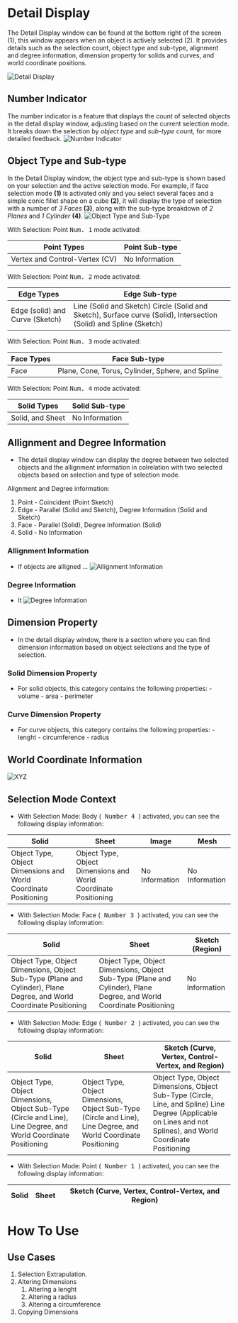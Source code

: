 # Detail Display 
The Detail Display window can be found at the bottom right of the screen (1), this window appears when an object is actively selected (2). It provides details such as the selection count, object type and sub-type, alignment and degree information, dimension property for solids and curves, and world coordinate positions.

![Detail Display](/img/detail-display.png)

## Number Indicator
The number indicator is a feature that displays the count of selected objects in the detail display window, adjusting based on the current selection mode. It breaks down the selection by *object type* and *sub-type* count, for more detailed feedback.
![Number Indicator](/img/number-indicator.png) 

## Object Type and Sub-type
In the Detail Display window, the object type and sub-type is shown based on your selection and the active selection mode. For example, if face selection mode **(1)** is activated only and you select several faces and a simple conic fillet shape on a cube **(2)**, it will display the type of selection with a number of *3 Faces* **(3)**, along with the sub-type breakdown of *2 Planes* and *1 Cylinder* **(4)**.
![Object Type and Sub-Type](/img/object-type.png)

With Selection: Point <kbd>Num. 1</kbd> mode activated: 

| Point Types | Point Sub-type |
| ----------- | -------------- |
| Vertex and Control-Vertex (CV) | No Information |

With Selection: Point <kbd>Num. 2</kbd> mode activated:

| Edge Types | Edge Sub-type |
| ----------- | -------------- |
| Edge (solid) and Curve (Sketch) |Line (Solid and Sketch) Circle (Solid and Sketch), Surface curve (Solid), Intersection (Solid) and Spline (Sketch) |

With Selection: Point <kbd>Num. 3</kbd> mode activated:

| Face Types | Face Sub-type |
| ----------- | -------------- |
| Face | Plane, Cone, Torus, Cylinder, Sphere, and Spline |

With Selection: Point <kbd>Num. 4</kbd> mode activated:

| Solid Types | Solid Sub-type |
| ----------- | -------------- |
| Solid, and Sheet | No Information |

## Allignment and Degree Information
- The detail display window can display the degree between two selected objects and the allignment information in colrelation with two selected objects based on selection and type of selection mode. 

Alignment and Degree information: 
1. Point - Coincident (Point Sketch)
2. Edge - Parallel (Solid and Sketch), Degree Information (Solid and Sketch)
3. Face - Parallel (Solid), Degree Information (Solid)
4. Solid - No Information

### Allignment Information 
- If objects are alligned ... 
![Allignment Information](/img/Allignment-information.png)
### Degree Information
- It 
![Degree Information](/img/degree-information.png)

## Dimension Property
- In the detail display window, there is a section where you can find dimension information based on object selections and the type of selection. 
### Solid Dimension Property
- For solid objects, this category contains the following properties: 
        - volume
        - area
        - perimeter

### Curve Dimension Property
- For curve objects, this category contains the following properties: 
        - lenght
        - circumference
        - radius

## World Coordinate Information
![XYZ](/img/xyz.png)

## Selection Mode Context

- With Selection Mode: Body (<kbd> Number 4 </kbd>) activated, you can see the following display information:

| Solid | Sheet | Image | Mesh | 
| ----- | ----- | ----- | ----- | 
| Object Type, Object Dimensions and World Coordinate Positioning | Object Type, Object Dimensions and World Coordinate Positioning | No Information | No Information | 

- With Selection Mode: Face (<kbd> Number 3 </kbd>) activated, you can see the following display information:

| Solid | Sheet | Sketch (Region) |  
| ----- | ----- | ----- |
| Object Type, Object Dimensions, Object Sub-Type (Plane and Cylinder), Plane Degree, and World Coordinate Positioning | Object Type, Object Dimensions, Object Sub-Type (Plane and Cylinder), Plane Degree, and World Coordinate Positioning | No Information | 

- With Selection Mode: Edge (<kbd> Number 2 </kbd>) activated, you can see the following display information:

| Solid | Sheet | Sketch (Curve, Vertex, Control-Vertex, and Region) |
| ----- | ----- | ----- |  
| Object Type, Object Dimensions, Object Sub-Type (Circle and Line), Line Degree, and World Coordinate Positioning | Object Type, Object Dimensions, Object Sub-Type (Circle and Line), Line Degree, and World Coordinate Positioning | Object Type, Object Dimensions, Object Sub-Type (Circle, Line, and Spline) Line Degree (Applicable on Lines and not Splines), and World Coordinate Positioning | 

- With Selection Mode: Point (<kbd> Number 1 </kbd>) activated, you can see the following display information:

| Solid | Sheet | Sketch (Curve, Vertex, Control-Vertex, and Region) |  
| ----- | ----- | ----- | 


# How To Use 
## Use Cases 
1. Selection Extrapulation.  
2. Altering Dimensions 
    1. Altering a lenght 
    2. Altering a radius 
    3. Altering a circumference 
3. Copying Dimensions 

